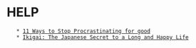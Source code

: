 = HELP =
	* [[11 Ways to Stop Procrastinating for good]]
	* [[Ikigai: The Japanese Secret to a Long and Happy Life]]
